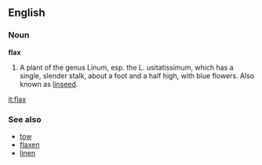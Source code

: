 {{wikipedia}}
==English==

===Noun===

'''flax'''

#A plant of the genus Linum, esp. the L. usitatissimum, which has a single, slender stalk, about a foot and a half high, with blue flowers. Also known as [[linseed]].


[[it:flax]]

===See also===
*[[tow]]
*[[flaxen]]
*[[linen]]